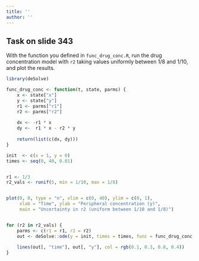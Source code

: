 ```yaml
---
title: ''
author: ''
---
```


## Task on slide 343

With the function you defined in `func_drug_conc.R`, run the drug concentration
model with `r2` taking values uniformly between 1/8 and 1/10, and plot the results.

```r
library(deSolve)

func_drug_conc <- function(t, state, parms) {
    x <- state["x"]
    y <- state["y"]
    r1 <- parms["r1"]
    r2 <- parms["r2"]
    
    dx <- -r1 * x
    dy <-  r1 * x - r2 * y
    
    return(list(c(dx, dy)))
}

init  <- c(x = 1, y = 0)
times <- seq(0, 40, 0.01)


r1 <- 1/3
r2_vals <- runif(5, min = 1/10, max = 1/8)  


plot(0, 0, type = "n", xlim = c(0, 40), ylim = c(0, 1),
     xlab = "Time", ylab = "Peripheral concentration (y)",
     main = "Uncertainty in r2 (uniform between 1/10 and 1/8)")


for (r2 in r2_vals) {
    parms <- c(r1 = r1, r2 = r2)
    out <- deSolve::ode(y = init, times = times, func = func_drug_conc, parms = parms, method = "euler")
    
    lines(out[, "time"], out[, "y"], col = rgb(0.1, 0.3, 0.8, 0.4))
}

                 
```
